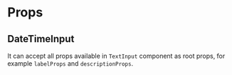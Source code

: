 

<Meta of={stories} />

# Props

## DateTimeInput

It can accept all props available in `TextInput` component as root props, for
example `labelProps` and `descriptionProps`.

<ArgTypes of={DateTimeInput} />

<ToMantineProps componentName="DateTimeInput" />
